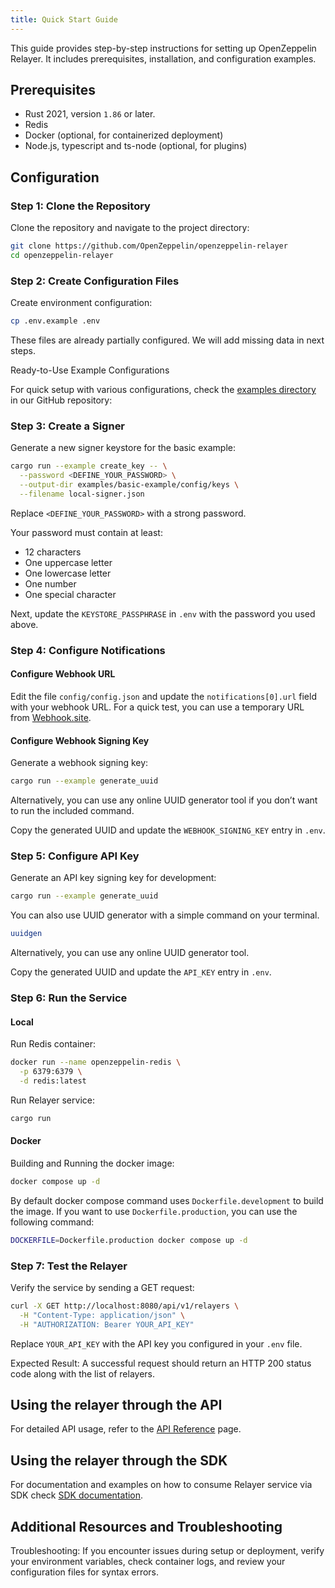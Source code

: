 ```yaml
---
title: Quick Start Guide
---
```


This guide provides step-by-step instructions for setting up OpenZeppelin Relayer. It includes prerequisites, installation, and configuration examples.

## Prerequisites

* Rust 2021, version `1.86` or later.
* Redis
* Docker (optional, for containerized deployment)
* Node.js, typescript and ts-node (optional, for plugins)

## Configuration

### Step 1: Clone the Repository

Clone the repository and navigate to the project directory:

```bash
git clone https://github.com/OpenZeppelin/openzeppelin-relayer
cd openzeppelin-relayer
```

### Step 2: Create Configuration Files

Create environment configuration:

```bash
cp .env.example .env
```

These files are already partially configured. We will add missing data in next steps.

Ready-to-Use Example Configurations

For quick setup with various configurations, check the [examples directory](https://github.com/OpenZeppelin/openzeppelin-relayer/tree/main/examples) in our GitHub repository:

### Step 3: Create a Signer

Generate a new signer keystore for the basic example:

```bash
cargo run --example create_key -- \
  --password <DEFINE_YOUR_PASSWORD> \
  --output-dir examples/basic-example/config/keys \
  --filename local-signer.json
```
Replace `<DEFINE_YOUR_PASSWORD>` with a strong password.

<Callout type='warn'>


Your password must contain at least:

* 12 characters
* One uppercase letter
* One lowercase letter
* One number
* One special character

</Callout>

Next, update the `KEYSTORE_PASSPHRASE` in `.env` with the password you used above.

### Step 4: Configure Notifications

#### Configure Webhook URL

Edit the file `config/config.json` and update the `notifications[0].url` field with your webhook URL. For a quick test, you can use a temporary URL from [Webhook.site](https://webhook.site).

#### Configure Webhook Signing Key

Generate a webhook signing key:

```bash
cargo run --example generate_uuid
```

<Callout>


Alternatively, you can use any online UUID generator tool if you don’t want to run the included command.

</Callout>

Copy the generated UUID and update the `WEBHOOK_SIGNING_KEY` entry in `.env`.

### Step 5: Configure API Key

Generate an API key signing key for development:

```bash
cargo run --example generate_uuid
```

<Callout>


You can also use UUID generator with a simple command on your terminal.

```bash
uuidgen
```

Alternatively, you can use any online UUID generator tool.

</Callout>

Copy the generated UUID and update the `API_KEY` entry in `.env`.

### Step 6: Run the Service

#### Local

Run Redis container:

```sh
docker run --name openzeppelin-redis \
  -p 6379:6379 \
  -d redis:latest
```

Run Relayer service:

```bash
cargo run
```

#### Docker

Building and Running the docker image:

```bash
docker compose up -d
```

By default docker compose command uses `Dockerfile.development` to build the image. If you want to use `Dockerfile.production`, you can use the following command:

```bash
DOCKERFILE=Dockerfile.production docker compose up -d
```

### Step 7: Test the Relayer

Verify the service by sending a GET request:

```bash
curl -X GET http://localhost:8080/api/v1/relayers \
  -H "Content-Type: application/json" \
  -H "AUTHORIZATION: Bearer YOUR_API_KEY"
```
Replace `YOUR_API_KEY` with the API key you configured in your `.env` file.

Expected Result: A successful request should return an HTTP 200 status code along with the list of relayers.

## Using the relayer through the API

For detailed API usage, refer to the [API Reference](https://release-v1-0-0%2D%2Dopenzeppelin-relayer.netlify.app/api_docs.html) page.

## Using the relayer through the SDK

For documentation and examples on how to consume Relayer service via SDK check [SDK documentation](https://github.com/OpenZeppelin/openzeppelin-relayer-sdk).

## Additional Resources and Troubleshooting

Troubleshooting: If you encounter issues during setup or deployment, verify your environment variables, check container logs, and review your configuration files for syntax errors.
